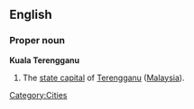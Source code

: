 ==English==
===Proper noun===
'''Kuala Terengganu'''
#The [[state capital]] of [[Terengganu]] ([[Malaysia]]).

[[Category:Cities]]